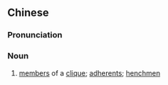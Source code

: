{{also|党羽}}
==Chinese==
{{zh-forms|s=党羽}}

===Pronunciation===
{{zh-pron
|m=dǎngyǔ
|c=dong2 jyu5
|cat=n
}}

===Noun===
{{zh-noun}}

# {{lb|zh|derogatory}} [[member]]s of a [[clique]]; [[adherent]]s; [[henchmen]]